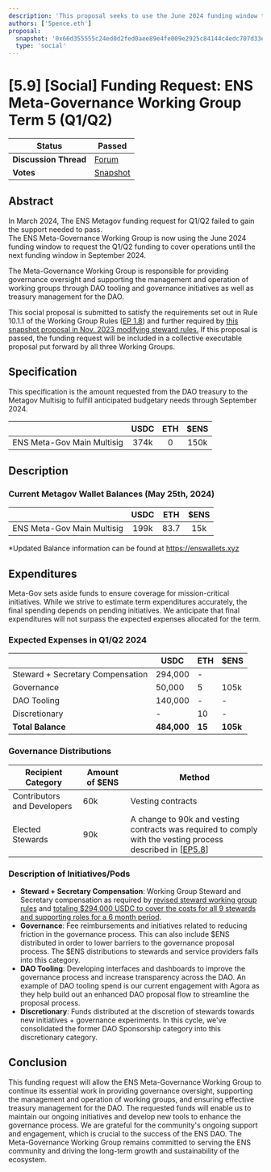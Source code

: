 ```yaml
---
description: 'This proposal seeks to use the June 2024 funding window to request Q1/Q2 funding for the ENS Meta-Governance Working Group, following the failure of the March 2024 funding request, to cover operations until the next window in September 2024.'
authors: ['5pence.eth']
proposal:
  snapshot: '0x66d355555c24ed0d2fed0aee89e4fe009e2925c84144c4edc707d33e7c19e554'
  type: 'social'
---
```


# [5.9] [Social] Funding Request: ENS Meta-Governance Working Group Term 5 (Q1/Q2)

| **Status**            | Passed                                                                                                                   |
| --------------------- | ------------------------------------------------------------------------------------------------------------------------ |
| **Discussion Thread** | [Forum](https://discuss.ens.domains/t/5-9-1-social-funding-request-ens-meta-governance-working-group-term-5-q1-q2/19223) |
| **Votes**             | [Snapshot](https://snapshot.box/#/s:ens.eth/proposal/0x66d355555c24ed0d2fed0aee89e4fe009e2925c84144c4edc707d33e7c19e554) |

## Abstract

In March 2024, The ENS Metagov funding request for Q1/Q2 failed to gain the support needed to pass.  
The ENS Meta-Governance Working Group is now using the June 2024 funding window to request the Q1/Q2 funding to cover operations until the next funding window in September 2024.

The Meta-Governance Working Group is responsible for providing governance oversight and supporting the management and operation of working groups through DAO tooling and governance initiatives as well as treasury management for the DAO.

This social proposal is submitted to satisfy the requirements set out in Rule 10.1.1 of the Working Group Rules ([EP 1.8](https://docs.ens.domains/v/governance/governance-proposals/term-1/ep12-working-group-rules)) and further required by [this snapshot proposal in Nov. 2023 modifying steward rules.](https://snapshot.org/#/ens.eth/proposal/0x26a5c8dec547837495707e70446d1e7cd874a91f75753c602998f6e70083a266) If this proposal is passed, the funding request will be included in a collective executable proposal put forward by all three Working Groups.

## Specification

This specification is the amount requested from the DAO treasury to the Metagov Multisig to fulfill anticipated budgetary needs through September 2024.

|                            | USDC | ETH | $ENS |
| -------------------------- | :--: | :-: | :--: |
| ENS Meta-Gov Main Multisig | 374k |  0  | 150k |

## Description

### Current Metagov Wallet Balances (May 25th, 2024)

|                            | USDC | ETH  | $ENS |
| -------------------------- | :--: | :--: | :--: |
| ENS Meta-Gov Main Multisig | 199k | 83.7 | 15k  |

\*Updated Balance information can be found at https://enswallets.xyz

## Expenditures

Meta-Gov sets aside funds to ensure coverage for mission-critical initiatives. While we strive to estimate term expenditures accurately, the final spending depends on pending initiatives. We anticipate that final expenditures will not surpass the expected expenses allocated for the term.

### Expected Expenses in Q1/Q2 2024

|                                  | USDC        | ETH    | $ENS     |
| -------------------------------- | ----------- | ------ | -------- |
| Steward + Secretary Compensation | 294,000     | -      |          |
| Governance                       | 50,000      | 5      | 105k     |
| DAO Tooling                      | 140,000     | -      | -        |
| Discretionary                    | -           | 10     | -        |
| **Total Balance**                | **484,000** | **15** | **105k** |

### Governance Distributions

| Recipient Category          | Amount of $ENS | Method                                                                                                                                                                                                                   |
| --------------------------- | -------------- | ------------------------------------------------------------------------------------------------------------------------------------------------------------------------------------------------------------------------ |
| Contributors and Developers | 60k            | Vesting contracts                                                                                                                                                                                                        |
| Elected Stewards            | 90k            | A change to 90k and vesting contracts was required to comply with the vesting process described in [[EP5.8](https://snapshot.org/#/ens.eth/proposal/0x1f328fd1fda5f3cabfdace3e521403def7ad41b0b0582e27334c135cd23c511d)] |

### Description of Initiatives/Pods

- **Steward + Secretary Compensation**: Working Group Steward and Secretary compensation as required by [revised steward working group rules](https://snapshot.org/#/ens.eth/proposal/0x26a5c8dec547837495707e70446d1e7cd874a91f75753c602998f6e70083a266) and [totaling $294,000 USDC to cover the costs for all 9 stewards and supporting roles for a 6 month period](https://discuss.ens.domains/t/ens-dao-steward-compensation/18063).
- **Governance**: Fee reimbursements and initiatives related to reducing friction in the governance process. This can also include $ENS distributed in order to lower barriers to the governance proposal process. The $ENS distributions to stewards and service providers falls into this category.
- **DAO Tooling**: Developing interfaces and dashboards to improve the governance process and increase transparency across the DAO. An example of DAO tooling spend is our current engagement with Agora as they help build out an enhanced DAO proposal flow to streamline the proposal process.
- **Discretionary**: Funds distributed at the discretion of stewards towards new initiatives + governance experiments. In this cycle, we've consolidated the former DAO Sponsorship category into this discretionary category.

## Conclusion

This funding request will allow the ENS Meta-Governance Working Group to continue its essential work in providing governance oversight, supporting the management and operation of working groups, and ensuring effective treasury management for the DAO. The requested funds will enable us to maintain our ongoing initiatives and develop new tools to enhance the governance process. We are grateful for the community's ongoing support and engagement, which is crucial to the success of the ENS DAO. The Meta-Governance Working Group remains committed to serving the ENS community and driving the long-term growth and sustainability of the ecosystem.
